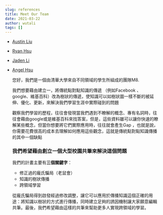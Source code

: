 ```yaml
---
slug: references
title: Meet Our Team
date: 2021-03-22
author: wutali
tags: []
---
```

* [Austin Liu](https://www.instagram.com/astn.0820_/)
* [Ryan Hsu](https://www.instagram.com/astn.0820_/)
* [Jaden Li](https://www.instagram.com/ryan.rryyaann/)
* [Angel Hsu](https://www.instagram.com/anchihsu_0120/)

  您好，我們是一個由清華大學來自不同領域的學生所組成的團隊M8.

  我們想要藉由建立一，將傳統點對點知識的傳遞 （例如Facebook 、google、維基百科）改為樹狀的傳遞，使知識可以如樹狀圖一樣不斷的被延伸、優化、更新，來解決我們學習生涯中實際碰到的問題

  觀察我們學習的歷程，往往會發現當我們遇到不瞭解的概念、專有名詞時，往往會藉由google或是維基百科來找答案，但是，這些資料雖可以讓你快速的瞭解某些概念，但當你想要將它們實際應用時，往往就會產生Gap ，也就是說，你需要花費很高的成本去理解如何應用這些觀念，這就是傳統點對點知識傳播的其中一個缺點  

  ### 我們希望藉由創立一個大型校園共筆來解決這個問題

  我們的計畫主要有**三個關鍵字**：

  * 修正過的龐氏騙局（老鼠會）
  * 知識的樹狀傳播
  * 跨領域學習

  從龐氏騙局得到啟發經過修改調整，讓它可以應用於傳播知識這個正確的用途：將知識以樹狀的方式進行傳播，同時建立足夠的誘因機制讓大家願意編輯共筆。最後，我們希望藉由這樣的共筆來幫助更多人實現跨領域的學習。
